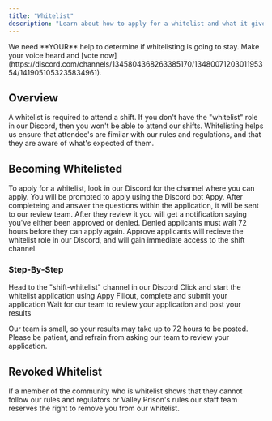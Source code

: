 ```yaml
---
title: "Whitelist"
description: "Learn about how to apply for a whitelist and what it gives you."
---
```


<Info>
  We need **YOUR** help to determine if whitelisting is going to stay. Make your voice heard and [vote now](https://discord.com/channels/1345804368263385170/1348007120301195354/1419051053235834961).
</Info>

## Overview

A whitelist is required to attend a shift. If you don't have the "whitelist" role in our Discord, then you won't be able to attend our shifts. Whitelisting helps us ensure that attendee's are fimilar with our rules and regulations, and that they are aware of what's expected of them.

## Becoming Whitelisted

To apply for a whitelist, look in our Discord for the channel where you can apply. You will be prompted to apply using the Discord bot Appy. After completeing and answer the questions within the application, it will be sent to our review team. After they review it you will get a notification saying you've either been approved or denied. Denied applicants must wait 72 hours before they can apply again. Approve applicants will recieve the whitelist role in our Discord, and will gain immediate access to the shift channel.

### Step-By-Step

<Steps>
  <Step title="Application Channel">
    Head to the "shift-whitelist" channel in our Discord
  </Step>
  <Step title="Start Application">
    Click and start the whitelist application using Appy
  </Step>
  <Step title="Complete Application">
    Fillout, complete and submit your application
  </Step>
  <Step title="Results">
    Wait for our team to review your application and post your results
  </Step>
</Steps>

Our team is small, so your results may take up to 72 hours to be posted. Please be patient, and refrain from asking our team to review your application.

## Revoked Whitelist

If a member of the community who is whitelist shows that they cannot follow our rules and regulators or Valley Prison's rules our staff team reserves the right to remove you from our whitelist.